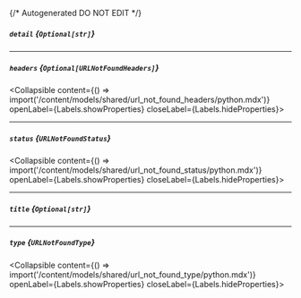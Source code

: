 {/* Autogenerated DO NOT EDIT  */}

##### `detail` *{`Optional[str]`}*

---
##### `headers` *{`Optional[URLNotFoundHeaders]`}*
<Collapsible content={() => import('/content/models/shared/url_not_found_headers/python.mdx')} openLabel={Labels.showProperties} closeLabel={Labels.hideProperties}>
</Collapsible>

---
##### `status` *{`URLNotFoundStatus`}*
<Collapsible content={() => import('/content/models/shared/url_not_found_status/python.mdx')} openLabel={Labels.showProperties} closeLabel={Labels.hideProperties}>
</Collapsible>

---
##### `title` *{`Optional[str]`}*

---
##### `type` *{`URLNotFoundType`}*
<Collapsible content={() => import('/content/models/shared/url_not_found_type/python.mdx')} openLabel={Labels.showProperties} closeLabel={Labels.hideProperties}>
</Collapsible>


